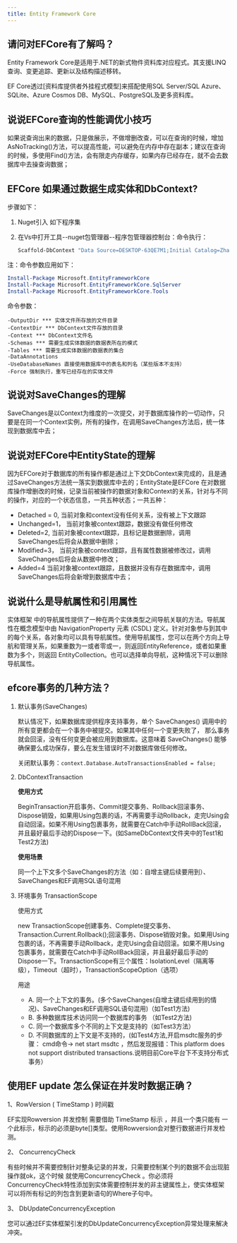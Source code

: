 ```yaml
---
title: Entity Framework Core
---
```


## 请问对EFCore有了解吗？

Entity Framework Core是适用于.NET的新式物件资料库对应程式。其支援LINQ查询、变更追踪、更新以及结构描述移转。

EF Core透过[资料库提供者外挂程式模型]来搭配使用SQL Server/SQL Azure、SQLite、Azure Cosmos DB、MySQL、PostgreSQL及更多资料库。

## 说说EFCore查询的性能调优小技巧

如果说查询出来的数据，只是做展示，不做增删改查，可以在查询的时候，增加AsNoTracking()方法，可以提高性能，可以避免在内存中存在副本；建议在查询的时候，多使用Find()方法，会有限走内存缓存，如果内存已经存在，就不会去数据库中去操查询数据；

## EFCore 如果通过数据生成实体和DbContext?

步骤如下：

1. Nuget引入 如下程序集

2. 在Vs中打开工具--nuget包管理器--程序包管理器控制台：命令执行：

   ```powershell
   Scaffold-DbContext "Data Source=DESKTOP-63QE7M1;Initial Catalog=ZhaoxiEduDataBase;User ID=sa;Password=sa123" Microsoft.EntityFrameworkCore.SqlServer -OutputDir Entity -Force -Context ZhaoxiDbContext -ContextDir /
   ```

注：命令参数应用如下：

```powershell
Install-Package Microsoft.EntityFrameworkCore
Install-Package Microsoft.EntityFrameworkCore.SqlServer 
Install-Package Microsoft.EntityFrameworkCore.Tools
```

命令参数：

```
-OutputDir *** 实体文件所存放的文件目录
-ContextDir *** DbContext文件存放的目录
-Context *** DbContext文件名
-Schemas *** 需要生成实体数据的数据表所在的模式
-Tables *** 需要生成实体数据的数据表的集合
-DataAnnotations
-UseDatabaseNames 直接使用数据库中的表名和列名（某些版本不支持）
-Force 强制执行，重写已经存在的实体文件
```

## 说说对SaveChanges的理解

SaveChanges是以Context为维度的一次提交，对于数据库操作的一切动作，只要是在同一个Context实例，所有的操作，在调用SaveChanges方法后，统一体现到数据库中去；

## 说说对EFCore中EntityState的理解

因为EFCore对于数据库的所有操作都是通过上下文DbContext来完成的，且是通过SaveChanges方法统一落实到数据库中去的；EntityState是EFCore 在对数据库操作增删改的时候，记录当前被操作的数据对象和Context的关系，针对与不同的操作，对应的一个状态信息，一共五种状态；一共五种：

- Detached = 0, 当前对象和context没有任何关系，没有被上下文跟踪
- Unchanged=1， 当前对象被context跟踪，数据没有做任何修改
- Deleted=2,  当前对象被context跟踪，且标记是数据删除，调用SaveChanges后将会从数据中删除；
- Modified=3，  当前对象被context跟踪，且有属性数据被修改过，调用SaveChanges后将会从数据中修改；
- Added=4   当前对象被context跟踪，且数据并没有存在数据库中，调用SaveChanges后将会新增到数据库中去；

## 说说什么是导航属性和引用属性

实体框架 中的导航属性提供了一种在两个实体类型之间导航关联的方法。导航属性在概念模型中由 NavigationProperty 元素 (CSDL) 定义。针对对象参与到其中的每个关系，各对象均可以具有导航属性。使用导航属性，您可以在两个方向上导航和管理关系，如果重数为一或者零或一，则返回EntityReference，或者如果重数为多个，则返回 EntityCollection。也可以选择单向导航，这种情况下可以删除导航属性。

## efcore事务的几种方法？

1. 默认事务(SaveChanges)

   默认情况下，如果数据库提供程序支持事务，单个 SaveChanges() 调用中的所有变更都会在一个事务中被提交。如果其中任何一个变更失败了， 那么事务就会回滚，没有任何变更会被应用到数据库。这意味着 SaveChanges() 能够确保要么成功保存，要么在发生错误时不对数据库做任何修改。

   关闭默认事务：`context.Database.AutoTransactionsEnabled = false;`

2. DbContextTransaction

   **使用方式**

   BeginTransaction开启事务、Commit提交事务、Rollback回滚事务、Dispose销毁，如果用Using包裹的话，不再需要手动Rollback，走完Using会自动回滚。如果不用Using包裹事务，就需要在Catch中手动RollBack回滚，并且最好最后手动的Dispose一下。(如SameDbContext文件夹中的Test1和Test2方法)

   **使用场景**

   同一个上下文多个SaveChanges的方法（如：自增主键后续要用到）、SaveChanges和EF调用SQL语句混用

3. 环境事务 TransactionScope

   使用方式

   new TransactionScope创建事务、Complete提交事务、 Transaction.Current.Rollback();回滚事务、Dispose销毁对象。如果用Using包裹的话，不再需要手动Rollback，走完Using会自动回滚。如果不用Using包裹事务，就需要在Catch中手动RollBack回滚，并且最好最后手动的Dispose一下。TransactionScope有三个属性：IsolationLevel（隔离等级），Timeout（超时），TransactionScopeOption（选项）

   用途

   - A. 同一个上下文的事务。(多个SaveChanges(自增主键后续用到的情况)、SaveChanges和EF调用SQL语句混用)（如Test1方法)
   - B. 多种数据库技术访问同一个数据库的事务 （如Test2方法)
   - C. 同一个数据库多个不同的上下文是支持的（如Test3方法）
   - D. 不同数据库的上下文是不支持的，(如Test4方法,开启msdtc服务的步骤： cmd命令→ net start msdtc ，然后发现报错：This platform does not support distributed transactions.说明目前Core平台下不支持分布式事务）

## 使用EF update 怎么保证在并发时数据正确？

1、RowVersion ( TimeStamp ) 时间戳

EF实现Rowversion 并发控制 需要借助 TimeStamp 标示 ，并且一个类只能有 一个此标示，标示的必须是byte[]类型。使用Rowversion会对整行数据进行并发检测。

2、 ConcurrencyCheck

有些时候并不需要控制针对整条记录的并发，只需要控制某个列的数据不会出现脏操作就ok，这个时候 就使用ConcurrencyCheck 。你必须将ConcurrencyCheck特性添加到实体需要控制并发的非主键属性上，使实体框架可以将所有标记的列包含到更新语句的Where子句中。

3、 DbUpdateConcurrencyException

您可以通过EF实体框架引发的DbUpdateConcurrencyException异常处理来解决冲突。